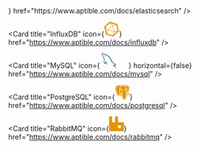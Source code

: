 <CardGroup cols="2">
  <Card title="Elasticsearch" icon={<svg fill="#E09600" width="30px" height="30px" viewBox="0 0 24 24" role="img" xmlns="http://www.w3.org/2000/svg"><path d="M13.394 0C8.683 0 4.609 2.716 2.644 6.667h15.641a4.77 4.77 0 0 0 3.073-1.11c.446-.375.864-.785 1.247-1.243l.001-.002A11.974 11.974 0 0 0 13.394 0zM1.804 8.889a12.009 12.009 0 0 0 0 6.222h14.7a3.111 3.111 0 1 0 0-6.222zm.84 8.444C4.61 21.283 8.684 24 13.395 24c3.701 0 7.011-1.677 9.212-4.312l-.001-.002a9.958 9.958 0 0 0-1.247-1.243 4.77 4.77 0 0 0-3.073-1.11z"/></svg>} href="https://www.aptible.com/docs/elasticsearch" />

  <Card title="InfluxDB" icon={<svg fill="#E09600" width="30px" height="30px" viewBox="-2.5 0 261 261" version="1.1" xmlns="http://www.w3.org/2000/svg" xmlns:xlink="http://www.w3.org/1999/xlink" preserveAspectRatio="xMidYMid">     <g>         <path d="M255.59672,156.506259 L230.750771,48.7630778 C229.35754,42.9579495 224.016822,36.920616 217.979489,35.2951801 L104.895589,0.464410265 C103.502359,-2.84217094e-14 101.876923,-2.84217094e-14 100.019282,-2.84217094e-14 C95.1429738,-2.84217094e-14 90.266666,1.85764106 86.783589,4.87630778 L5.74399781,80.3429758 C1.33210029,84.290463 -0.989951029,92.1854375 0.403279765,97.7583607 L26.8746649,213.164312 C28.2678956,218.96944 33.6086137,225.006773 39.6459471,226.632209 L145.531487,259.605338 C146.924718,260.069748 148.550154,260.069748 150.407795,260.069748 C155.284103,260.069748 160.160411,258.212107 163.643488,255.19344 L250.256002,174.61826 C254.6679,169.974157 256.989951,162.543593 255.59672,156.506259 Z M116.738051,26.0069748 L194.52677,49.9241035 C197.545437,50.852924 197.545437,52.2461548 194.52677,52.9427702 L153.658667,62.2309755 C150.64,63.159796 146.228103,61.7665652 144.138257,59.4445139 L115.809231,28.7934364 C113.254974,26.23918 113.719384,25.0781543 116.738051,26.0069748 Z M165.268924,165.330054 C166.197744,168.348721 164.107898,170.206362 161.089231,169.277541 L77.2631786,143.270567 C74.2445119,142.341746 73.5478965,139.78749 75.8699478,137.697643 L139.958564,78.0209245 C142.280616,75.6988732 144.834872,76.6276937 145.531487,79.6463604 L165.268924,165.330054 Z M27.10687,89.398976 L95.1429738,26.0069748 C97.4650251,23.6849235 100.948102,24.1493338 103.270153,26.23918 L137.404308,63.159796 C139.726359,65.4818473 139.261949,68.9649243 137.172103,71.2869756 L69.1359989,134.678977 C66.8139476,137.001028 63.3308706,136.536618 61.0088193,134.446772 L26.8746649,97.5261556 C24.5526135,94.9718991 24.7848187,91.256617 27.10687,89.398976 Z M43.5934344,189.711593 L25.7136392,110.761848 C24.7848187,107.743181 26.1780495,107.046566 28.2678956,109.368617 L56.5969218,140.019695 C58.9189731,142.341746 59.6155885,146.753644 58.9189731,149.77231 L46.6121011,189.711593 C45.6832806,192.962465 44.2900498,192.962465 43.5934344,189.711593 Z M143.209436,236.15262 L54.2748705,208.520209 C51.2562038,207.591388 49.3985627,204.340516 50.3273832,201.089645 L65.1885117,153.255387 C66.1173322,150.236721 69.3682041,148.37908 72.6190759,149.3079 L161.553642,176.708106 C164.572308,177.636926 166.429949,180.887798 165.501129,184.13867 L150.64,231.972927 C149.478975,234.991594 146.460308,236.849235 143.209436,236.15262 Z M222.159181,171.367388 L162.714667,226.632209 C160.392616,228.954261 159.23159,228.02544 160.160411,225.006773 L172.467283,185.06749 C173.396103,182.048824 176.646975,178.797952 179.897847,178.333542 L220.76595,169.045336 C223.784617,167.884311 224.249027,169.277541 222.159181,171.367388 Z M228.660925,159.292721 L179.665642,170.438567 C176.646975,171.367388 173.396103,169.277541 172.699488,166.258875 L151.801026,75.6988732 C150.872206,72.6802064 152.962052,69.4293346 155.980718,68.7327192 L204.976001,57.5868728 C207.994668,56.6580523 211.24554,58.7478985 211.942155,61.7665652 L232.840617,152.326567 C233.537233,155.809644 231.679592,158.828311 228.660925,159.292721 Z">  </path>     </g> </svg>} href="https://www.aptible.com/docs/influxdb" />

  <Card title="MongoDB" href="https://www.aptible.com/docs/mongodb" />

  <Card
    title="MySQL"
    icon={
<svg className="h-6 w-6"
width="50"
height="30" viewBox="0 0 256 252" xmlns="http://www.w3.org/2000/svg" preserveAspectRatio="xMinYMin meet"><path d="M235.648 194.212c-13.918-.347-24.705 1.045-33.752 4.872-2.61 1.043-6.786 1.044-7.134 4.35 1.392 1.392 1.566 3.654 2.784 5.567 2.09 3.479 5.741 8.177 9.047 10.614 3.653 2.783 7.308 5.566 11.134 8.002 6.786 4.176 14.442 6.611 21.053 10.787 3.829 2.434 7.654 5.568 11.482 8.177 1.914 1.39 3.131 3.654 5.568 4.523v-.521c-1.219-1.567-1.567-3.828-2.784-5.568-1.738-1.74-3.48-3.306-5.22-5.046-5.045-6.784-11.308-12.7-18.093-17.571-5.567-3.828-17.747-9.047-20.008-15.485 0 0-.175-.173-.348-.347 3.827-.348 8.35-1.74 12.005-2.784 5.915-1.567 11.308-1.218 17.398-2.784 2.783-.696 5.567-1.566 8.35-2.436v-1.565c-3.13-3.132-5.392-7.307-8.698-10.265-8.873-7.657-18.617-15.137-28.707-21.4-5.394-3.48-12.354-5.742-18.095-8.699-2.086-1.045-5.567-1.566-6.784-3.306-3.133-3.827-4.873-8.872-7.134-13.396-5.044-9.57-9.917-20.182-14.267-30.272-3.13-6.786-5.044-13.572-8.872-19.834-17.92-29.577-37.406-47.497-67.33-65.07-6.438-3.653-14.093-5.219-22.27-7.132-4.348-.175-8.699-.522-13.048-.697-2.784-1.218-5.568-4.523-8.004-6.089C34.006 4.573 8.429-8.996 1.122 8.924c-4.698 11.308 6.96 22.442 10.96 28.185 2.96 4.001 6.786 8.524 8.874 13.048 1.218 2.956 1.565 6.09 2.783 9.221 2.785 7.653 5.393 16.18 9.048 23.314 1.914 3.653 4.001 7.48 6.437 10.786 1.392 1.913 3.827 2.784 4.35 5.915-2.435 3.48-2.61 8.7-4.003 13.049-6.263 19.66-3.826 44.017 5.046 58.457 2.783 4.348 9.395 13.92 18.268 10.265 7.83-3.131 6.09-13.048 8.35-21.747.524-2.09.176-3.48 1.219-4.872v.349c2.436 4.87 4.871 9.569 7.133 14.44 5.394 8.524 14.788 17.398 22.617 23.314 4.177 3.13 7.482 8.524 12.702 10.438v-.523h-.349c-1.044-1.566-2.61-2.261-4.001-3.48-3.131-3.13-6.612-6.958-9.047-10.438-7.306-9.744-13.745-20.53-19.486-31.665-2.783-5.392-5.22-11.308-7.481-16.701-1.045-2.09-1.045-5.22-2.784-6.263-2.61 3.827-6.437 7.133-8.351 11.83-3.304 7.481-3.653 16.702-4.871 26.27-.696.176-.349 0-.697.35-5.566-1.394-7.48-7.134-9.569-12.006-5.22-12.352-6.09-32.186-1.565-46.452 1.218-3.654 6.438-15.136 4.35-18.616-1.044-3.306-4.525-5.22-6.438-7.829-2.261-3.306-4.698-7.48-6.263-11.135-4.176-9.743-6.264-20.53-10.787-30.273-2.088-4.524-5.74-9.22-8.699-13.396-3.305-4.697-6.959-8.004-9.569-13.571-.869-1.913-2.088-5.045-.696-7.133.348-1.392 1.043-1.913 2.436-2.261 2.262-1.915 8.7.521 10.96 1.565 6.438 2.608 11.831 5.046 17.225 8.699 2.435 1.74 5.045 5.046 8.176 5.916h3.654c5.568 1.217 11.83.348 17.05 1.913 9.222 2.957 17.572 7.307 25.054 12.005 22.792 14.44 41.58 34.97 54.282 59.501 2.088 4 2.957 7.656 4.871 11.83 3.655 8.526 8.178 17.225 11.83 25.576 3.654 8.176 7.133 16.528 12.353 23.314 2.61 3.652 13.048 5.567 17.746 7.481 3.48 1.565 8.874 2.958 12.005 4.871 5.915 3.652 11.83 7.83 17.398 11.83 2.784 2.088 11.482 6.438 12.005 9.917z" fill="#00546B"/><path d="M58.186 43.022c-2.957 0-5.044.35-7.132.871v.348h.348c1.393 2.784 3.827 4.698 5.566 7.133 1.393 2.783 2.61 5.568 4.003 8.352.173-.175.347-.348.347-.348 2.437-1.741 3.654-4.524 3.654-8.7-1.044-1.217-1.218-2.435-2.088-3.653-1.043-1.741-3.306-2.61-4.698-4.003z" fill="#00546B"/></svg>
}
    horizontal={false}
    href="https://www.aptible.com/docs/mysql"
  />

  <Card title="PostgreSQL" icon={<svg fill="#E09600" width="30px" height="30px" viewBox="0 0 32 32" xmlns="http://www.w3.org/2000/svg">   <path d="M22.839 0c-1.245 0.011-2.479 0.188-3.677 0.536l-0.083 0.027c-0.751-0.131-1.516-0.203-2.276-0.219-1.573-0.027-2.923 0.353-4.011 0.989-1.073-0.369-3.297-1.016-5.641-0.885-1.629 0.088-3.411 0.583-4.735 1.979-1.312 1.391-2.009 3.547-1.864 6.485 0.041 0.807 0.271 2.124 0.656 3.837 0.38 1.709 0.917 3.709 1.589 5.537 0.672 1.823 1.405 3.463 2.552 4.577 0.572 0.557 1.364 1.032 2.296 0.991 0.652-0.027 1.24-0.313 1.751-0.735 0.249 0.328 0.516 0.468 0.755 0.599 0.308 0.167 0.599 0.281 0.907 0.355 0.552 0.14 1.495 0.323 2.599 0.135 0.375-0.063 0.771-0.187 1.167-0.359 0.016 0.437 0.032 0.869 0.047 1.307 0.057 1.38 0.095 2.656 0.505 3.776 0.068 0.183 0.251 1.12 0.969 1.953 0.724 0.833 2.129 1.349 3.739 1.005 1.131-0.24 2.573-0.677 3.532-2.041 0.948-1.344 1.375-3.276 1.459-6.412 0.020-0.172 0.047-0.312 0.072-0.448l0.224 0.021h0.027c1.208 0.052 2.521-0.12 3.62-0.631 0.968-0.448 1.703-0.901 2.239-1.708 0.131-0.199 0.281-0.443 0.319-0.86 0.041-0.411-0.199-1.063-0.595-1.364-0.791-0.604-1.291-0.375-1.828-0.26-0.525 0.115-1.063 0.176-1.599 0.192 1.541-2.593 2.645-5.353 3.276-7.792 0.375-1.443 0.584-2.771 0.599-3.932 0.021-1.161-0.077-2.187-0.771-3.077-2.177-2.776-5.235-3.548-7.599-3.573-0.073 0-0.145 0-0.219 0zM22.776 0.855c2.235-0.021 5.093 0.604 7.145 3.228 0.464 0.589 0.6 1.448 0.584 2.511s-0.213 2.328-0.573 3.719c-0.692 2.699-2.011 5.833-3.859 8.652 0.063 0.047 0.135 0.088 0.208 0.115 0.385 0.161 1.265 0.296 3.025-0.063 0.443-0.095 0.767-0.156 1.105 0.099 0.167 0.14 0.255 0.349 0.244 0.568-0.020 0.161-0.077 0.317-0.177 0.448-0.339 0.509-1.009 0.995-1.869 1.396-0.76 0.353-1.855 0.536-2.817 0.547-0.489 0.005-0.937-0.032-1.319-0.152l-0.020-0.004c-0.147 1.411-0.484 4.203-0.704 5.473-0.176 1.025-0.484 1.844-1.072 2.453-0.589 0.615-1.417 0.979-2.537 1.219-1.385 0.297-2.391-0.021-3.041-0.568s-0.948-1.276-1.125-1.719c-0.124-0.307-0.187-0.703-0.249-1.235-0.063-0.531-0.104-1.177-0.136-1.911-0.041-1.12-0.057-2.24-0.041-3.365-0.577 0.532-1.296 0.88-2.068 1.016-0.921 0.156-1.739 0-2.228-0.12-0.24-0.063-0.475-0.151-0.693-0.271-0.229-0.12-0.443-0.255-0.588-0.527-0.084-0.156-0.109-0.337-0.073-0.509 0.041-0.177 0.145-0.328 0.287-0.443 0.265-0.215 0.615-0.333 1.14-0.443 0.959-0.199 1.297-0.333 1.5-0.496 0.172-0.135 0.371-0.416 0.713-0.828 0-0.015 0-0.036-0.005-0.052-0.619-0.020-1.224-0.181-1.771-0.479-0.197 0.208-1.224 1.292-2.468 2.792-0.521 0.624-1.099 0.984-1.713 1.011-0.609 0.025-1.163-0.281-1.631-0.735-0.937-0.912-1.688-2.48-2.339-4.251s-1.177-3.744-1.557-5.421c-0.375-1.683-0.599-3.037-0.631-3.688-0.14-2.776 0.511-4.645 1.625-5.828s2.641-1.625 4.131-1.713c2.672-0.151 5.213 0.781 5.724 0.979 0.989-0.672 2.265-1.088 3.859-1.063 0.756 0.011 1.505 0.109 2.24 0.292l0.027-0.016c0.323-0.109 0.651-0.208 0.984-0.28 0.907-0.215 1.833-0.324 2.76-0.339zM22.979 1.745h-0.197c-0.76 0.009-1.527 0.099-2.271 0.26 1.661 0.735 2.916 1.864 3.801 3 0.615 0.781 1.12 1.64 1.505 2.557 0.152 0.355 0.251 0.651 0.303 0.88 0.031 0.115 0.047 0.213 0.057 0.312 0 0.052 0.005 0.105-0.021 0.193 0 0.005-0.005 0.016-0.005 0.021 0.043 1.167-0.249 1.957-0.287 3.072-0.025 0.808 0.183 1.756 0.235 2.792 0.047 0.973-0.072 2.041-0.703 3.093 0.052 0.063 0.099 0.125 0.151 0.193 1.672-2.636 2.88-5.547 3.521-8.032 0.344-1.339 0.525-2.552 0.541-3.509 0.016-0.959-0.161-1.657-0.391-1.948-1.792-2.287-4.213-2.871-6.24-2.885zM16.588 2.088c-1.572 0.005-2.703 0.48-3.561 1.193-0.887 0.74-1.48 1.745-1.865 2.781-0.464 1.224-0.625 2.411-0.688 3.219l0.021-0.011c0.475-0.265 1.099-0.536 1.771-0.687 0.667-0.157 1.391-0.204 2.041 0.052 0.657 0.249 1.193 0.848 1.391 1.749 0.939 4.344-0.291 5.959-0.744 7.177-0.172 0.443-0.323 0.891-0.443 1.349 0.057-0.011 0.115-0.027 0.172-0.032 0.323-0.025 0.572 0.079 0.719 0.141 0.459 0.192 0.771 0.588 0.943 1.041 0.041 0.12 0.072 0.244 0.093 0.38 0.016 0.052 0.027 0.109 0.027 0.167-0.052 1.661-0.048 3.323 0.015 4.984 0.032 0.719 0.079 1.349 0.136 1.849 0.057 0.495 0.135 0.875 0.188 1.005 0.171 0.427 0.421 0.984 0.875 1.364 0.448 0.381 1.093 0.631 2.276 0.381 1.025-0.224 1.656-0.527 2.077-0.964 0.423-0.443 0.672-1.052 0.833-1.984 0.245-1.401 0.729-5.464 0.787-6.224-0.025-0.579 0.057-1.021 0.245-1.36 0.187-0.344 0.479-0.557 0.735-0.672 0.124-0.057 0.244-0.093 0.343-0.125-0.104-0.145-0.213-0.291-0.323-0.432-0.364-0.443-0.667-0.937-0.891-1.463-0.104-0.22-0.219-0.439-0.344-0.647-0.176-0.317-0.4-0.719-0.635-1.172-0.469-0.896-0.979-1.989-1.245-3.052-0.265-1.063-0.301-2.161 0.376-2.932 0.599-0.688 1.656-0.973 3.233-0.812-0.047-0.141-0.072-0.261-0.151-0.443-0.359-0.844-0.828-1.636-1.391-2.355-1.339-1.713-3.511-3.412-6.859-3.469zM7.735 2.156c-0.167 0-0.339 0.005-0.505 0.016-1.349 0.079-2.62 0.468-3.532 1.432-0.911 0.969-1.509 2.547-1.38 5.167 0.027 0.5 0.24 1.885 0.609 3.536 0.371 1.652 0.896 3.595 1.527 5.313 0.629 1.713 1.391 3.208 2.12 3.916 0.364 0.349 0.681 0.495 0.968 0.485 0.287-0.016 0.636-0.183 1.063-0.693 0.776-0.937 1.579-1.844 2.412-2.729-1.199-1.047-1.787-2.629-1.552-4.203 0.135-0.984 0.156-1.907 0.135-2.636-0.015-0.708-0.063-1.176-0.063-1.473 0-0.011 0-0.016 0-0.027v-0.005l-0.005-0.009c0-1.537 0.272-3.057 0.792-4.5 0.375-0.996 0.928-2 1.76-2.819-0.817-0.271-2.271-0.676-3.843-0.755-0.167-0.011-0.339-0.016-0.505-0.016zM24.265 9.197c-0.905 0.016-1.411 0.251-1.681 0.552-0.376 0.433-0.412 1.193-0.177 2.131 0.233 0.937 0.719 1.984 1.172 2.855 0.224 0.437 0.443 0.828 0.619 1.145 0.183 0.323 0.313 0.547 0.391 0.745 0.073 0.177 0.157 0.333 0.24 0.479 0.349-0.74 0.412-1.464 0.375-2.224-0.047-0.937-0.265-1.896-0.229-2.864 0.037-1.136 0.261-1.876 0.277-2.751-0.324-0.041-0.657-0.068-0.985-0.068zM13.287 9.355c-0.276 0-0.552 0.036-0.823 0.099-0.537 0.131-1.052 0.328-1.537 0.599-0.161 0.088-0.317 0.188-0.463 0.303l-0.032 0.025c0.011 0.199 0.047 0.667 0.063 1.365 0.016 0.76 0 1.728-0.145 2.776-0.323 2.281 1.333 4.167 3.276 4.172 0.115-0.469 0.301-0.944 0.489-1.443 0.541-1.459 1.604-2.521 0.708-6.677-0.145-0.677-0.437-0.953-0.839-1.109-0.224-0.079-0.457-0.115-0.697-0.109zM23.844 9.625h0.068c0.083 0.005 0.167 0.011 0.239 0.031 0.068 0.016 0.131 0.037 0.183 0.073 0.052 0.031 0.088 0.083 0.099 0.145v0.011c0 0.063-0.016 0.125-0.047 0.183-0.041 0.072-0.088 0.14-0.145 0.197-0.136 0.151-0.319 0.251-0.516 0.281-0.193 0.027-0.385-0.025-0.547-0.135-0.063-0.048-0.125-0.1-0.172-0.157-0.047-0.047-0.073-0.109-0.084-0.172-0.004-0.061 0.011-0.124 0.052-0.171 0.048-0.048 0.1-0.089 0.157-0.12 0.129-0.073 0.301-0.125 0.5-0.152 0.072-0.009 0.145-0.015 0.213-0.020zM13.416 9.849c0.068 0 0.147 0.005 0.22 0.015 0.208 0.032 0.385 0.084 0.525 0.167 0.068 0.032 0.131 0.084 0.177 0.141 0.052 0.063 0.077 0.14 0.073 0.224-0.016 0.077-0.048 0.151-0.1 0.208-0.057 0.068-0.119 0.125-0.192 0.172-0.172 0.125-0.385 0.177-0.599 0.151-0.215-0.036-0.412-0.14-0.557-0.301-0.063-0.068-0.115-0.141-0.157-0.219-0.047-0.073-0.067-0.156-0.057-0.24 0.021-0.14 0.141-0.219 0.256-0.26 0.131-0.043 0.271-0.057 0.411-0.052zM25.495 19.64h-0.005c-0.192 0.073-0.353 0.1-0.489 0.163-0.14 0.052-0.251 0.156-0.317 0.285-0.089 0.152-0.156 0.423-0.136 0.885 0.057 0.043 0.125 0.073 0.199 0.095 0.224 0.068 0.609 0.115 1.036 0.109 0.849-0.011 1.896-0.208 2.453-0.469 0.453-0.208 0.88-0.489 1.255-0.817-1.859 0.38-2.905 0.281-3.552 0.016-0.156-0.068-0.307-0.157-0.443-0.267zM14.787 19.765h-0.027c-0.072 0.005-0.172 0.032-0.375 0.251-0.464 0.52-0.625 0.848-1.005 1.151-0.385 0.307-0.88 0.469-1.875 0.672-0.312 0.063-0.495 0.135-0.615 0.192 0.036 0.032 0.036 0.043 0.093 0.068 0.147 0.084 0.333 0.152 0.485 0.193 0.427 0.104 1.124 0.229 1.859 0.104 0.729-0.125 1.489-0.475 2.141-1.385 0.115-0.156 0.124-0.391 0.031-0.641-0.093-0.244-0.297-0.463-0.437-0.52-0.089-0.043-0.183-0.068-0.276-0.084z"/> </svg>} href="https://www.aptible.com/docs/postgresql" />

  <Card title="RabbitMQ" icon={<svg fill="#E09600" width="30px" height="30px" viewBox="-0.5 0 257 257" version="1.1" xmlns="http://www.w3.org/2000/svg" xmlns:xlink="http://www.w3.org/1999/xlink" preserveAspectRatio="xMidYMid">     <g>         <path  d="M245.733754,102.437432 L163.822615,102.437432 C161.095475,102.454639 158.475045,101.378893 156.546627,99.4504749 C154.618208,97.5220567 153.542463,94.901627 153.559669,92.174486 L153.559669,10.2633479 C153.559723,7.54730691 152.476409,4.94343327 150.549867,3.02893217 C148.623325,1.11443107 146.012711,0.0474632135 143.296723,0.0645452326 L112.636172,0.0645452326 C109.920185,0.0474632135 107.30957,1.11443107 105.383029,3.02893217 C103.456487,4.94343327 102.373172,7.54730691 102.373226,10.2633479 L102.373226,92.174486 C102.390432,94.901627 101.314687,97.5220567 99.3862689,99.4504749 C97.4578506,101.378893 94.8374209,102.454639 92.11028,102.437432 L61.4497286,102.437432 C58.7225877,102.454639 56.102158,101.378893 54.1737397,99.4504749 C52.2453215,97.5220567 51.1695761,94.901627 51.1867826,92.174486 L51.1867826,10.2633479 C51.203989,7.5362069 50.1282437,4.91577722 48.1998255,2.98735896 C46.2714072,1.05894071 43.6509775,-0.0168046317 40.9238365,0.000198540275 L10.1991418,0.000198540275 C7.48310085,0.000198540275 4.87922722,1.08366231 2.96472611,3.0102043 C1.05022501,4.93674629 -0.0167428433,7.54736062 0.000135896304,10.2633479 L0.000135896304,245.79796 C-0.0168672756,248.525101 1.05887807,251.14553 2.98729632,253.073949 C4.91571457,255.002367 7.53614426,256.078112 10.2632852,256.061109 L245.733754,256.061109 C248.460895,256.078112 251.081324,255.002367 253.009743,253.073949 C254.938161,251.14553 256.013906,248.525101 255.9967,245.79796 L255.9967,112.892808 C256.066222,110.132577 255.01362,107.462105 253.07944,105.491659 C251.14526,103.521213 248.4948,102.419191 245.733754,102.437432 Z M204.553817,189.4159 C204.570741,193.492844 202.963126,197.408658 200.08629,200.297531 C197.209455,203.186403 193.300387,204.810319 189.223407,204.810319 L168.697515,204.810319 C164.620535,204.810319 160.711467,203.186403 157.834632,200.297531 C154.957796,197.408658 153.350181,193.492844 153.367105,189.4159 L153.367105,168.954151 C153.350181,164.877207 154.957796,160.961393 157.834632,158.07252 C160.711467,155.183648 164.620535,153.559732 168.697515,153.559732 L189.223407,153.559732 C193.300387,153.559732 197.209455,155.183648 200.08629,158.07252 C202.963126,160.961393 204.570741,164.877207 204.553817,168.954151 L204.553817,189.4159 L204.553817,189.4159 Z">  </path>     </g> </svg>} href="https://www.aptible.com/docs/rabbitmq" />

  <Card title="Redis" href="https://www.aptible.com/docs/redis" />

  <Card title="SFTP" icon="file" href="https://www.aptible.com/docs/sftp" />
</CardGroup>
